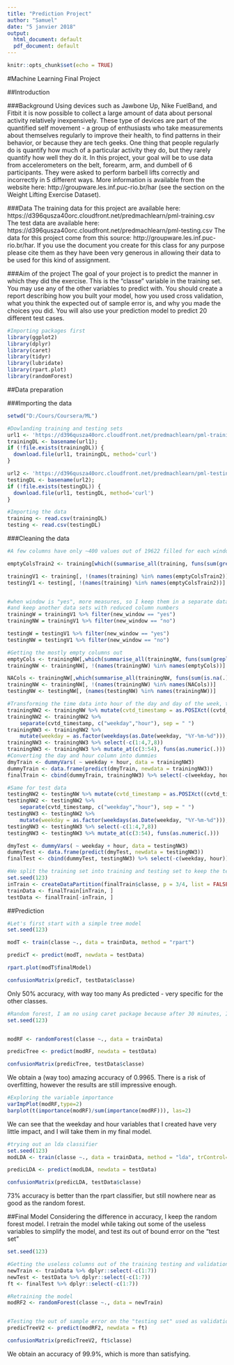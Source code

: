 ---
title: "Prediction Project"
author: "Samuel"
date: "5 janvier 2018"
output:
  html_document: default
  pdf_document: default
---

```{r setup, include=FALSE}
knitr::opts_chunk$set(echo = TRUE)
```

#Machine Learning Final Project

##Introduction

###Background
Using devices such as Jawbone Up, Nike FuelBand, and Fitbit it is now possible to collect a large amount of data about personal activity relatively inexpensively. These type of devices are part of the quantified self movement - a group of enthusiasts who take measurements about themselves regularly to improve their health, to find patterns in their behavior, or because they are tech geeks. One thing that people regularly do is quantify how much of a particular activity they do, but they rarely quantify how well they do it. In this project, your goal will be to use data from accelerometers on the belt, forearm, arm, and dumbell of 6 participants. They were asked to perform barbell lifts correctly and incorrectly in 5 different ways. More information is available from the website here: http://groupware.les.inf.puc-rio.br/har (see the section on the Weight Lifting Exercise Dataset).

###Data
The training data for this project are available here: https://d396qusza40orc.cloudfront.net/predmachlearn/pml-training.csv
The test data are available here: https://d396qusza40orc.cloudfront.net/predmachlearn/pml-testing.csv
The data for this project come from this source: http://groupware.les.inf.puc-rio.br/har. If you use the document you create for this class for any purpose please cite them as they have been very generous in allowing their data to be used for this kind of assignment.


###Aim of the project
The goal of your project is to predict the manner in which they did the exercise. This is the “classe” variable in the training set. You may use any of the other variables to predict with. You should create a report describing how you built your model, how you used cross validation, what you think the expected out of sample error is, and why you made the choices you did. You will also use your prediction model to predict 20 different test cases.


```{r, echo=FALSE}
#Importing packages first
library(ggplot2)
library(dplyr)
library(caret)
library(tidyr)
library(lubridate)
library(rpart.plot)
library(randomForest)
```
##Data preparation


###Importing the data

```{r}
setwd("D:/Cours/Coursera/ML")

#Dowlanding training and testing sets
url1 <- 'https://d396qusza40orc.cloudfront.net/predmachlearn/pml-training.csv'
trainingDL <- basename(url1);
if (!file.exists(trainingDL)) {
  download.file(url1, trainingDL, method='curl')
}

url2 <- 'https://d396qusza40orc.cloudfront.net/predmachlearn/pml-testing.csv'
testingDL <- basename(url2);
if (!file.exists(testingDL)) {
  download.file(url1, testingDL, method='curl')
}
```

```{r}
#Importing the data
training <- read.csv(trainingDL)
testing <- read.csv(testingDL)
```


###Cleaning the data

```{r} 
#A few columns have only ~400 values out of 19622 filled for each window, and a few of them basically are all "div by 0"

emptyColsTrain2 <- training[which((summarise_all(training, funs(sum(grepl("DIV", .)))) > 100))]

trainingV1 <- training[, !(names(training) %in% names(emptyColsTrain2))]
testingV1 <- testing[, !(names(training) %in% names(emptyColsTrain2))]


#when window is "yes", more measures, so I keep them in a separate dataset to see if any impact
#and keep another data sets with reduced column numbers
trainingW = trainingV1 %>% filter(new_window == "yes")
trainingNW = trainingV1 %>% filter(new_window == "no")

testingW = testingV1 %>% filter(new_window == "yes")
testingNW = testingV1 %>% filter(new_window == "no")

#Getting the mostly empty columns out
emptyCols <- trainingNW[,which(summarise_all(trainingNW, funs(sum(grepl("^$", .)))) > 10)]
trainingNW <- trainingNW[, !(names(trainingNW) %in% names(emptyCols))]

NACols <- trainingNW[,which(summarise_all(trainingNW, funs(sum(is.na(.)))) > 100)]
trainingNW <- trainingNW[, !(names(trainingNW) %in% names(NACols))]
testingNW <- testingNW[, (names(testingNW) %in% names(trainingNW))]

#Transforming the time data into hour of the day and day of the week, then deleting the others timestamp and indexes column which hold no informations
trainingNW2 <- trainingNW %>% mutate(cvtd_timestamp = as.POSIXct((cvtd_timestamp), format = "%d/%m/%Y %H:%M"))
trainingNW2 <- trainingNW2 %>% 
    separate(cvtd_timestamp, c("weekday","hour"), sep = " ") 
trainingNW3 <- trainingNW2 %>% 
    mutate(weekday = as.factor(weekdays(as.Date(weekday, "%Y-%m-%d"))), hour = as.factor(substr(trainingNW2$hour, 0, 2)))
trainingNW3 <- trainingNW3 %>% select(-c(1:4,7,8))
trainingNW3 <- trainingNW3 %>% mutate_at(c(3:54), funs(as.numeric(.)))
#Converting the day and hour column into dummies
dmyTrain <- dummyVars( ~ weekday + hour, data = trainingNW3)
dummyTrain <- data.frame(predict(dmyTrain, newdata = trainingNW3))
finalTrain <- cbind(dummyTrain, trainingNW3) %>% select(-c(weekday, hour))

#Same for test data
testingNW2 <- testingNW %>% mutate(cvtd_timestamp = as.POSIXct((cvtd_timestamp), format = "%d/%m/%Y %H:%M"))
testingNW2 <- testingNW2 %>% 
    separate(cvtd_timestamp, c("weekday","hour"), sep = " ") 
testingNW3 <- testingNW2 %>% 
    mutate(weekday = as.factor(weekdays(as.Date(weekday, "%Y-%m-%d"))), hour = as.factor(substr(testingNW2$hour, 0, 2)))
testingNW3 <- testingNW3 %>% select(-c(1:4,7,8))
testingNW3 <- testingNW3 %>% mutate_at(c(3:54), funs(as.numeric(.)))

dmyTest <- dummyVars( ~ weekday + hour, data = testingNW3)
dummyTest <- data.frame(predict(dmyTest, newdata = testingNW3))
finalTest <- cbind(dummyTest, testingNW3) %>% select(-c(weekday, hour))

```

```{r}
#We split the training set into training and testing set to keep the test data as validation set for the out of sample error
set.seed(123) 
inTrain <- createDataPartition(finalTrain$classe, p = 3/4, list = FALSE)
trainData <- finalTrain[inTrain, ]
testData <- finalTrain[-inTrain, ]
```

##Prediction

```{r}
#Let's first start with a simple tree model
set.seed(123)

modT <- train(classe ~., data = trainData, method = "rpart")

predicT <- predict(modT, newdata = testData)

rpart.plot(modT$finalModel)

confusionMatrix(predicT, testData$classe)
```
Only 50% accuracy, with way too many As predicted - very specific for the other classes.


```{r}
#Random forest, I am no using caret package because after 30 minutes, I had still no results
set.seed(123)


modRF <- randomForest(classe ~., data = trainData)

predicTree <- predict(modRF, newdata = testData)

confusionMatrix(predicTree, testData$classe)
```
We obtain a (way too) amazing accuracy of 0.9965. There is a risk of overfitting, however the results are still impressive enough.

```{r}
#Exploring the variable importance
varImpPlot(modRF,type=2)
barplot(t(importance(modRF)/sum(importance(modRF))), las=2)
```
We can see that the weekday and hour variables that I created have very little impact, and I will take them in my final model.

```{r}
#trying out an lda classifier
set.seed(123)
modLDA <- train(classe ~., data = trainData, method = "lda", trControl=trainControl(method='cv', number=10))

predicLDA <- predict(modLDA, newdata = testData)

confusionMatrix(predicLDA, testData$classe)
```
73% accuracy is better than the rpart classifier, but still nowhere near as good as the random forest.


##Final Model
Considering the difference in accuracy, I keep the random forest model. I retrain the model while taking out some of the useless variables to simplify the model, and test its out of bound error on the "test set"

```{r}
set.seed(123)

#Getting the useless columns out of the training testing and validation sets
newTrain <- trainData %>% dplyr::select(-c(1:7))
newTest <- testData %>% dplyr::select(-c(1:7))
ft <- finalTest %>% dplyr::select(-c(1:7))

#Retraining the model
modRF2 <- randomForest(classe ~., data = newTrain)


#Testing the out of sample error on the "testing set" used as validation
predicTreeV2 <- predict(modRF2, newdata = ft)

confusionMatrix(predicTreeV2, ft$classe)
```
We obtain an accuracy of 99.9%, which is more than satisfying.



